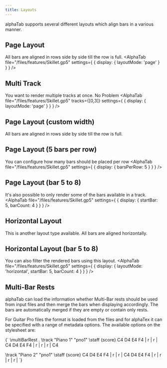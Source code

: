 ```yaml
---
title: Layouts
---
```



alphaTab supports several different layouts which align bars in a various manner. 

## Page Layout
All bars are aligned in rows side by side till the row is full. 
<AlphaTab file="/files/features/Skillet.gp5" settings={ {
	display: { 
		layoutMode: 'page' 
	}
} } />

## Multi Track
You want to render multiple tracks at once. No Problem
<AlphaTab file="/files/features/Skillet.gp5" tracks={[0,3]} settings={ {
	display: { 
		layoutMode: 'page' 
	}
} } />

## Page Layout (custom width)
All bars are aligned in rows side by side till the row is full. 

<div style={ {width: '600px'} }>
<AlphaTab file="/files/features/Skillet.gp5" settings={ { 
	display: { 
		layoutMode: 'page' 
	}
} } />
</div>

## Page Layout (5 bars per row)
You can configure how many bars should be placed per row
<AlphaTab file="/files/features/Skillet.gp5" settings={ {
	display: { 
		barsPerRow: 5 
	}
} } />

## Page Layout (bar 5 to 8)
It's also possible to only render some of the bars available in a track.
<AlphaTab file="/files/features/Skillet.gp5" settings={ {
	display: { 
		startBar: 5, 
		barCount: 4 
	}
} } />

## Horizontal Layout
This is another layout type available. All bars are aligned horizontally.
<div style={ { width: '600px', overflow: 'auto' } }>
<AlphaTab file="/files/features/Skillet.gp5" settings={ {
	display: { 
		layoutMode: 'horizontal' 
	}
} } />
</div>

## Horizontal Layout (bar 5 to 8)
You can also filter the rendered bars using this layout.
<AlphaTab file="/files/features/Skillet.gp5" settings={ {
	display: { 
		layoutMode: 'horizontal',
		startBar: 5,
		barCount: 4
	}
} } />


## Multi-Bar Rests

alphaTab can load the information whether Multi-Bar rests should be used from input files and then merge the bars when displaying accordingly. 
The bars are automatically merged if they are empty or contain only rests. 

For Guitar Pro files the format is loaded from the files and for alphaTex it can be specified with a range of metadata options.
The available options on the stylesheet are: 


<AlphaTab tex="true" tracks="all">{`
\\multiBarRest
.
\\track "Piano 1" "pno1"
    \\staff {score}
    C4 D4 E4 F4 | r | r | C4 D4 E4 F4 | r | r | r | C4

\\track "Piano 2" "pno1"
    \\staff {score}
    C4 D4 E4 F4 | r | r | C4 D4 E4 F4 | r | r | r | r |
`}</AlphaTab>
